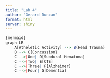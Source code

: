 ```yaml
---
title: "Lab 4"
author: "Gerard Duncan"
format: html
server: shiny
---
```


```r
{mermaid}
graph LR
    A[Atheletic Activity] --> B(Head Trauma)
    B --> C{Concussion}
    C -->|One| D[Subdural Hematoma]
    C -->|Two| E[CTE]
    C -->|Three| F[Alzheimer]
    C -->|Four| G[Dementia]
```